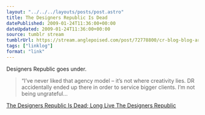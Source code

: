 ```yaml
---
layout: "../../../layouts/posts/post.astro"
title: The Designers Republic Is Dead
datePublished: 2009-01-24T11:36:00+00:00
dateUpdated: 2009-01-24T11:36:00+00:00
source: tumblr stream
tumblrUrl: https://stream.anglepoised.com/post/72778800/cr-blog-blog-archive-the-designers-republic-is
tags: ["linklog"]
format: "link"
---
```


Designers Republic goes under.

> &ldquo;I&rsquo;ve never liked that agency model &#8211; it&rsquo;s not where creativity lies. DR accidentally ended up there in order to service bigger clients. I&rsquo;m not being ungrateful&hellip;

[The Designers Republic Is Dead; Long Live The Designers Republic][1]

[1]: http://www.creativereview.co.uk/crblog/the-designers-republic-is-dead-long-live-the-designers-republic/
